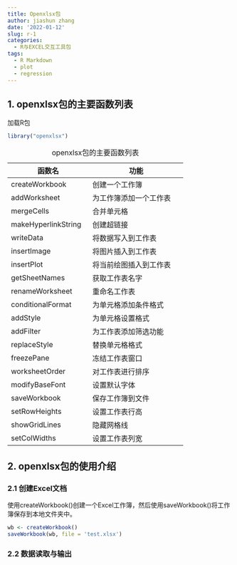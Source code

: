 ```yaml
---
title: Openxlsx包
author: jiashun zhang
date: '2022-01-12'
slug: r-1
categories:
  - R与EXCEL交互工具包
tags:
  - R Markdown
  - plot
  - regression
---
```


## 1. openxlsx包的主要函数列表

加载R包

```r
library("openxlsx")

```

+-------------------------------+------------------------------------+
| 函数名                        | 功能                               |
+===============================+====================================+
| createWorkbook                | 创建一个工作簿                     |
+-------------------------------+------------------------------------+
| addWorksheet                  | 为工作簿添加一个工作表             |
+-------------------------------+------------------------------------+
| mergeCells                    | 合并单元格                         |
+-------------------------------+------------------------------------+
| makeHyperlinkString           | 创建超链接                         |
+-------------------------------+------------------------------------+
| writeData                     | 将数据写入到工作表                 |
+-------------------------------+------------------------------------+
| insertImage                   | 将图片插入到工作表                 |
+-------------------------------+------------------------------------+
| insertPlot                    | 将当前绘图插入到工作表             |
+-------------------------------+------------------------------------+
| getSheetNames                 | 获取工作表名字                     |
+-------------------------------+------------------------------------+
| renameWorksheet               | 重命名工作表                       |
+-------------------------------+------------------------------------+
| conditionalFormat             | 为单元格添加条件格式               |
+-------------------------------+------------------------------------+
| addStyle                      | 为单元格设置格式                   |
+-------------------------------+------------------------------------+
| addFilter                     | 为工作表添加筛选功能               |
+-------------------------------+------------------------------------+
| replaceStyle                  | 替换单元格格式                     |
+-------------------------------+------------------------------------+
| freezePane                    | 冻结工作表窗口                     |
+-------------------------------+------------------------------------+
| worksheetOrder                | 对工作表进行排序                   |
+-------------------------------+------------------------------------+
| modifyBaseFont                | 设置默认字体                       |
+-------------------------------+------------------------------------+
| saveWorkbook                  | 保存工作簿到文件                   |
+-------------------------------+------------------------------------+
| setRowHeights                 | 设置工作表行高                     |
+-------------------------------+------------------------------------+
| showGridLines                 | 隐藏网格线                         |
+-------------------------------+------------------------------------+
| setColWidths                  | 设置工作表列宽                     |
+-------------------------------+------------------------------------+

: openxlsx包的主要函数列表

## 2. openxlsx包的使用介绍

### 2.1 创建Excel文档

使用createWorkbook()创建一个Excel工作簿，然后使用saveWorkbook()将工作簿保存到本地文件夹中。

```r
wb <- createWorkbook()
saveWorkbook(wb, file = 'test.xlsx')
```

### 2.2 数据读取与输出
